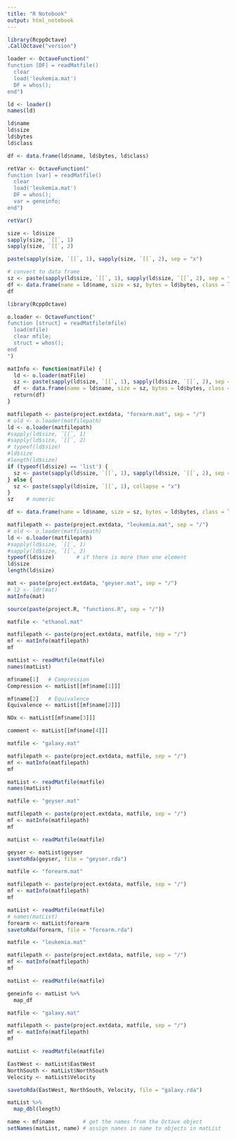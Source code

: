 ```yaml
---
title: "R Notebook"
output: html_notebook
---
```


```r
library(RcppOctave)
.CallOctave("version")
```

```r
loader <- OctaveFunction("
function [DF] = readMatfile()
  clear
  load('leukemia.mat')
  DF = whos();
end")
```


```r
ld <- loader()
names(ld)
```

```r
ld$name
ld$size
ld$bytes
ld$class
```

```r
df <- data.frame(ld$name, ld$bytes, ld$class)
```


```r
retVar <- OctaveFunction("
function [var] = readMatfile()
  clear
  load('leukemia.mat')
  DF = whos();
  var = geneinfo;
end")

retVar()
```




```r
size <- ld$size
sapply(size, `[[`, 1)
sapply(size, `[[`, 2)
```

```r
paste(sapply(size, `[[`, 1), sapply(size, `[[`, 2), sep = "x")
```


```r
# convert to data frame
sz <- paste(sapply(ld$size, `[[`, 1), sapply(ld$size, `[[`, 2), sep = "x")
df <- data.frame(name = ld$name, size = sz, bytes = ld$bytes, class = ld$class)
df
```

```r
library(RcppOctave)

o.loader <- OctaveFunction("
function [struct] = readMatfile(mfile)
  load(mfile)
  clear mfile;
  struct = whos();
end
")

matInfo <- function(matFile) {
  ld <- o.loader(matFile)
  sz <- paste(sapply(ld$size, `[[`, 1), sapply(ld$size, `[[`, 2), sep = "x")
  df <- data.frame(name = ld$name, size = sz, bytes = ld$bytes, class = ld$class)
  return(df)
}

```


```r
matfilepath <- paste(project.extdata, "forearm.mat", sep = "/")
# old <- o.loader(matfilepath)
ld <- o.loader(matfilepath)
#sapply(ld$size, `[[`, 1)
#sapply(ld$size, `[[`, 2)
# typeof(ld$size)
#ld$size
#length(ld$size)
if (typeof(ld$size) == 'list') {
  sz <- paste(sapply(ld$size, `[[`, 1), sapply(ld$size, `[[`, 2), sep = "x")
} else {
  sz <- paste(sapply(ld$size, `[[`, 1), collapse = "x")
}
sz    # numeric

df <- data.frame(name = ld$name, size = sz, bytes = ld$bytes, class = ld$class)
```

```r
matfilepath <- paste(project.extdata, "leukemia.mat", sep = "/")
# old <- o.loader(matfilepath)
ld <- o.loader(matfilepath)
#sapply(ld$size, `[[`, 1)
#sapply(ld$size, `[[`, 2)
typeof(ld$size)       # if there is more than one element
ld$size
length(ld$size)
```




```r
mat <- paste(project.extdata, "geyser.mat", sep = "/")
# l2 <- ldr(mat)
matInfo(mat)
```

```r
source(paste(project.R, "functions.R", sep = "/"))


```


```r
matfile <- "ethanol.mat"

matfilepath <- paste(project.extdata, matfile, sep = "/")
mf <- matInfo(matfilepath)
mf

matList <- readMatfile(matfile)
names(matList)

mf$name[1]   # Compression
Compression <- matList[[mf$name[1]]]

mf$name[2]   # Equivalence
Equivalence <- matList[[mf$name[2]]]

NOx <- matList[[mf$name[3]]]

comment <- matList[[mf$name[4]]]
```

```r
matfile <- "galaxy.mat"

matfilepath <- paste(project.extdata, matfile, sep = "/")
mf <- matInfo(matfilepath)
mf

matList <- readMatfile(matfile)
names(matList)
```

```r
matfile <- "geyser.mat"

matfilepath <- paste(project.extdata, matfile, sep = "/")
mf <- matInfo(matfilepath)
mf

matList <- readMatfile(matfile)

geyser <- matList$geyser
savetoRda(geyser, file = "geyser.rda")
```




```r
matfile <- "forearm.mat"

matfilepath <- paste(project.extdata, matfile, sep = "/")
mf <- matInfo(matfilepath)
mf

matList <- readMatfile(matfile)
# names(matList)
forearm <- matList$forearm
savetoRda(forearm, file = "forearm.rda")
```


```r
matfile <- "leukemia.mat"

matfilepath <- paste(project.extdata, matfile, sep = "/")
mf <- matInfo(matfilepath)
mf

matList <- readMatfile(matfile)

geneinfo <- matList %>%
  map_df
```




```r
matfile <- "galaxy.mat"

matfilepath <- paste(project.extdata, matfile, sep = "/")
mf <- matInfo(matfilepath)
mf

matList <- readMatfile(matfile)

EastWest <- matList$EastWest
NorthSouth <- matList$NorthSouth
Velocity <- matList$Velocity

savetoRda(EastWest, NorthSouth, Velocity, file = "galaxy.rda")

```

```r
matList %>%
  map_dbl(length)
```

```r
name <- mf$name         # get the names from the Octave object
setNames(matList, name) # assign names in name to objects in matList
```

